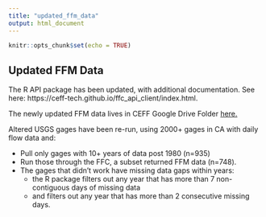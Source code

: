 ```yaml
---
title: "updated_ffm_data"
output: html_document
---
```


```r
knitr::opts_chunk$set(echo = TRUE)
```

## Updated FFM Data

The R API package has been updated, with additional documentation. See here: https://ceff-tech.github.io/ffc_api_client/index.html.

The newly updated FFM data lives in CEFF Google Drive Folder [here.](https://drive.google.com/drive/u/1/folders/12y_-6k3ZY4gqkBk1GtW62_uxAMj0GRuF)

Altered USGS gages have been re-run, using 2000+ gages in CA with daily flow data and:

 - Pull only gages with 10+ years of data post 1980 (n=935)
 - Run those through the FFC, a subset returned FFM data (n=748).
 - The gages that didn't work have missing data gaps within years:
    - the R package filters out any year that has more than 7 non-contiguous days of missing data
    - and filters out any year that has more than 2 consecutive missing days.
    
    
    